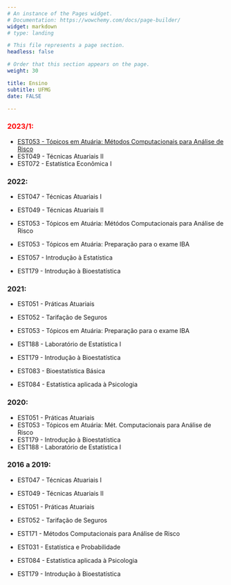 ```yaml
---
# An instance of the Pages widget.
# Documentation: https://wowchemy.com/docs/page-builder/
widget: markdown
# type: landing

# This file represents a page section.
headless: false

# Order that this section appears on the page.
weight: 30

title: Ensino
subtitle: UFMG
date: FALSE

---
```


### <span style="color:red">2023/1:</span>
- [EST053 - Tópicos em Atuária: Métodos Computacionais para Análise de Risco](http://www.est.ufmg.br/~thaispaiva/MetComp/)
- EST049 - Técnicas Atuariais II
- EST072 - Estatística Econômica I

### 2022:
- EST047 - Técnicas Atuariais I
- EST049 - Técnicas Atuariais II
- EST053 - Tópicos em Atuária: Métódos Computacionais para Análise de Risco
- EST053 - Tópicos em Atuária: Preparação para o exame IBA

- EST057 - Introdução à Estatística
- EST179 - Introdução à Bioestatística

### 2021:
- EST051 - Práticas Atuariais
- EST052 - Tarifação de Seguros
- EST053 - Tópicos em Atuária: Preparação para o exame IBA
- EST188 - Laboratório de Estatística I

- EST179 - Introdução à Bioestatística
- EST083 - Bioestatística Básica
- EST084 - Estatística aplicada à Psicologia

### 2020:
- EST051 - Práticas Atuariais
- EST053 - Tópicos em Atuária: Mét. Computacionais para Análise de Risco
- EST179 - Introdução à Bioestatística
- EST188 - Laboratório de Estatística I

### 2016 a 2019:
- EST047 - Técnicas Atuariais I
- EST049 - Técnicas Atuariais II
- EST051 - Práticas Atuariais
- EST052 - Tarifação de Seguros
- EST171 - Métodos Computacionais para Análise de Risco

- EST031 - Estatística e Probabilidade
- EST084 - Estatística aplicada à Psicologia
- EST179 - Introdução à Bioestatística